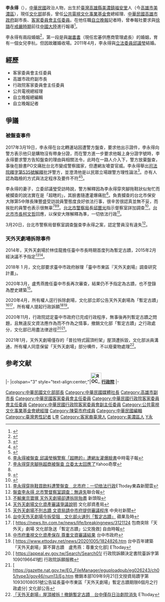 {{Multiple issues|
{{Overly detailed|time=2022-04-26T02:55:46+00:00}}
{{Trivia|time=2022-04-26T02:55:46+00:00}}
{{BLPsources|time=2022-04-26T02:55:46+00:00}}
{{Overlinked|time=2022-04-26T02:55:46+00:00}}
{{Citation style|time=2022-04-26T02:55:46+00:00}}
}}
{{Infobox officeholder
|姓名=李永得
|圖像=Li Yong-de 2016 (cropped).jpg
|圖像大小=250px
|圖像說明=個人照
|性別=男
|出生日期={{Birth date and age|1955|5|30}}
|出生地點={{TWN}}[[高雄縣|高雄縣]][[美濃鎮|美濃鎮]][[福安里_(美濃鎮)|福安里]]（今[[高雄市|高雄市]][[美濃區|美濃區]]）
|籍貫=
|國籍={{ROC}}
| office = {{中華民國}}第4任[[中華民國文化部|文化部]]部長
| term_start = 2020年5月20日
| term_end = 
| president   = [[蔡英文|蔡英文]]
| premierroc = [[蘇貞昌|蘇貞昌]]
| predecessor  = [[鄭麗君|鄭麗君]]
| successor =        
| office2       = {{ROC}}第4、9任[[客家委員會|客家委員會]]主任委員
| term_start2   = 2016年5月20日
| term_end2     = 2020年5月19日
| premierroc2   = [[林全|林全]]<br />[[賴清德|賴清德]]<br />蘇貞昌
| predecessor2  = [[鍾萬梅|鍾萬梅]] 
| successor2    = [[楊長鎮|楊長鎮]]
| term_start3   = 2005年3月14日
| term_end3     = 2008年5月19日
| premierroc3   = [[謝長廷|謝長廷]]<br />蘇貞昌<br />[[張俊雄|張俊雄]]
| predecessor3  = [[羅文嘉|羅文嘉]]
| successor3    = [[黃玉振|黃玉振]]
|政黨={{DPP}}
|配偶={{Unbulleted list|[[謝書書|謝書書]]（離婚）|{{Marriage|[[邱議瑩|邱議瑩]]|2011年4月21日}}}}
|兒女=李杭
|居住地=
|學歷=[[國立政治大學|國立政治大學]][[政治學系|政治學系]]<br><span style="color: blue;">（1973年－1977年）</span>
| past = 
* 自立晚報記者兼總編輯<br><span style="color: blue;">（1979年5月-1987年2月)</span>
* 自立報系副社長兼自立晚報總編輯<br><span style="color: blue;">（1988年4月-1994年11月）</span>
* [[民間全民電視公司|民間全民電視公司]]籌備處新聞部經理<br><span style="color: blue;">（1995年5月-1996年4月）</span>
* [[澳洲|澳洲]]《自立快報》社長<br><span style="color: blue;">（1996年9月-1997年11月）</span>
* [[中華民國內政部|內政部]]參事<br><span style="color: blue;">（1998年1月-1998年4月）</span>
* [[玉山社出版公司|玉山社出版公司]]發行人
* [[公共電視文化事業基金會|公共電視文化事業基金會]]執行副總經理<br><span style="color: blue;">（1998年5月-1999年7月21日）</span>
* 公共電視文化事業基金會（第2任）總經理<br><span style="color: blue;">（1999年7月22日-2004年6月3日）</span>
* [[中華民國客家委員會|行政院客家委員會]]副主任委員<br><span style="color: blue;">（2004年6月4日-2005年3月14日)</span>
* 行政院客家委員會代理主任委員<br><span style="color: blue;">（2005年3月15日-2005年6月19日）</span>
* 行政院客家委員會（第4任）主任委員（首次）<br><span style="color: blue;">（2005年6月20日-2008年5月19日）
* [[高雄市政府|高雄市政府]]副市長<br><span style="color: blue;">（2008年8月19日-2014年12月24日）</span>
* [[高雄市政府|高雄市政府]]顧問<br><span style="color: blue;">（2015年2月-2015年5月）</span>
* 客家委員會（第9任）主任委員（再次）<br><span style="color: blue;">（2016年5月20日-2020年5月19日）</span>
* [[中華民國文化部|文化部]]（第4任）部長<br><span style="color: blue;">（2020年5月20日-）</span>
}}
'''李永得'''（{{Bd|1955年|5月30日}}），[[中華民國|中華民國]]政治人物，出生於[[臺灣|臺灣]][[高雄縣|高雄縣]][[美濃鎮|美濃鎮]][[福安里_(美濃鎮)|福安里]]人（今[[高雄市|高雄市]][[美濃區|美濃區]]），現任[[中華民國文化部|文化部]]部長，曾任[[公共電視文化事業基金會|公共電視文化事業基金會]]總經理、[[中華民國|中華民國]][[高雄市政府|高雄市政府]]副市長、[[客家委員會|客家委員會]][[主任委員|主任委員]]。在他任職[[自立晚報|自立晚報]]記者時，曾奉報社要求與[[徐璐_(台灣)|徐璐]]在[[戒嚴時期|戒嚴時期]]前往[[中國大陸|中國大陸]]進行報導<ref>{{cite web|url=http://www.peoplenews.tw/news/70eae4ee-17e3-42ae-9965-110fc7665212|title=【民報】【雅痞日記】民主健將受困記|publisher=}}</ref>。

李永得有兩段婚姻<ref>{{cite web|url=http://www2.cna.com.tw/News/FirstNews/201104210025.aspx|title=邱議瑩嫁了：只有李永得敢娶我 - 重點新聞 - 中央社即時新聞 CNA NEWS|first=|last=中央通訊社|publisher=|access-date=2012-01-22|archive-url=https://web.archive.org/web/20120211074105/http://www2.cna.com.tw/News/FirstNews/201104210025.aspx|archive-date=2012-02-11|dead-url=yes}}</ref>，第一段是與[[謝書書|謝書書]]（現任宏碁供應商管理處長）的婚姻，育有一個女兒李杭，但因故離婚收場。2011年4月，李永得與[[立法委員|立法委員]][[邱議瑩|邱議瑩]]結婚。

== 經歷 ==
* 客家委員會主任委員
* 高雄市政府副市長
* 行政院客家委員會主任委員
* 公共電視總經理
* 自立晚報總編輯
* 自立晚報記者

== 爭議 ==
=== 被盤查事件 ===
2017年3月19日，李永得在台北轉運站因遭警方盤查，要求他出示證件，李永得向警方表示他只是購物沒有帶身分證，而在警方進一步要求他報上身分證字號時，李永得要求警方告知盤查的理由與相關法令，此時在一路人介入下，警方放棄盤查，事後在臉書PO文痛批台北市變成警察國家，但遭網友嗆耍官威。李永得舉出[[s:司法院釋字第535號解釋|司法院釋字第535號解釋]]批評警方，並澄清他是以民眾立場跟警方理性論法<ref name="ltn.com.tw">{{cite web|url=http://news.ltn.com.tw/news/politics/breakingnews/2010302|title=挨批耍官威  李永得：理性論法 - 政治 - 自由時報電子報|publisher=}}</ref>。亦有人認為臨檢的方式與法定程序及要件不符<ref name="ltn.com.tw">{{cite web|url=http://news.ltn.com.tw/news/politics/breakingnews/2010302|title=挨批耍官威  李永得：理性論法 - 政治 - 自由時報電子報|publisher=}}</ref><ref>{{cite web|url=http://talk.ltn.com.tw/article/breakingnews/2010419|title=法律白話文小學堂》穿拖鞋不檢點，臨檢一下不行膩？ - 自由電子報 自由評論網|first=|last=自由評論網|publisher=}}</ref>。

李永得的妻子，立委邱議瑩受訪時說，警方解釋因為李永得穿夾腳拖鞋狀似匆忙而被攔查的說法實在是「超瞎的」，其臉書隨遭灌爆痛批<ref>[http://hottopic.chinatimes.com/20170320003156-260803 李永得被盤查 邱議瑩稱警察「超瞎的」遭網友灌爆臉書]中時電子報</ref>。負責攔查的台北市保安大隊第5中隊長陳豐盛受訪說員警態度良好依法行事，很辛苦很認真並無不妥，而挨批的員警也表示很無辜<ref>[https://tw.news.yahoo.com/%E6%9D%8E%E6%B0%B8%E5%BE%97%E7%A9%BF%E5%A4%BE%E8%85%B3%E6%8B%96%E8%B6%85%E5%95%86%E8%A2%AB%E7%9B%A4%E6%9F%A5-%E7%AB%8B%E5%A7%94%E5%A4%AA%E5%A4%AA%E5%9B%9E%E6%87%89%E4%BA%86-010905447.html 李永得穿夾腳拖超商被盤查  立委太太回應了]Yahoo奇摩</ref><ref name="ltn.com.tw"/><ref>{{cite web|url=http://news.tvbs.com.tw/local/714635|title=快訊／攔查李永得爆爭議　保大10：30對外說明│TVBS新聞網|first=|last=TVBS|publisher=}}</ref>。[[台北市警察局|台北市警察局]]長[[邱豐光|邱豐光]]指示督察室詳加調查<ref>{{cite news|url=https://udn.com/news/story/1/2352725 |title=李永得遭6警盤查 影帶完整版...「台北什麼時候變警察國家？」 |author=黃國樑、李奕昕、廖炳棋 |publisher=《聯合報》 |date=2017-03-20 |archiveurl=https://archive.is/20170320100403/https://udn.com/news/story/1/2352725 |archivedate=2017-03-20 |deadurl=yes }}</ref>。[[台北市市長|台北市市長]][[柯文哲|柯文哲]]回應，以保安大隊解釋為準，一切依法行政<ref>[http://www.ettoday.net/news/20170320/888151.htm 李永得穿拖鞋買飲料遭警盤查　北市府：一切依法行政]ETtoday東森新聞雲</ref>。

3月20日，台北市警察局督察室調查盤查李永得之案，認定警員沒有違失<ref>[https://udn.com/news/story/2/2354217 盤查李永得 北市警督察室調查：無違失]聯合報</ref>。

=== 天外天劇場拆除事件 ===
2014年，天外天劇場於林佳龍擔任臺中市長時期首度列為暫定古蹟，2015年2月經決議不予指定<ref>[https://newtalk.tw/news/view/2015-09-10/64492 不輸東京寶塚 天外天劇場卻遭拆除殆盡] 新頭殼</ref><ref>[https://www.boch.gov.tw/information_166_109063.html 天外天劇場文化資產審議爭議說明] 文化部資產局</ref>。

2018年 1 月，文化部要求臺中市政府辦理「臺中市東區『天外天劇場』調查研究計畫」。

2020年3月，盧秀燕擔任臺中市長再次審查，結果仍不予指定為古蹟，也不登錄為歷史建築<ref>[https://www.cna.com.tw/news/acul/202003100263.aspx 天外天劇場不列古蹟 文資局請中市府提供審議程序] 中央社新聞</ref>。

2020年4月，所有權人逕行拆除劇場，文化部立即公告天外天劇場為「暫定古蹟」<ref>[https://tw.appledaily.com/local/20200402/IIAFVQNAFLZ4VDKXO3I4AULP44/ 台中天外天劇場今拆受阻　文化部火速列「暫定古蹟」] 蘋果及時</ref><ref>[ https://news.ltn.com.tw/news/life/breakingnews/3121124 包商突除「天外天」劇場 文化部急送「暫定古蹟」公文挽救] 自由時報</ref>，所有權人提起行政訴願<ref>[https://www.taichung.gov.tw/1619700/post 中市府重視文化資產保存 尊重文資審議結果] 台中市政府</ref><ref>[ https://www.ettoday.net/news/20201005/1824826.htm 台中百年建築「天外天劇場」算不算古蹟　盧秀燕：尊重文化部] ETtoday </ref>。

2020年11月，行政院認定臺中市政府已完成行政程序，無事後再列暫定古蹟之問題，且無違反文資法應作為而不作為之情事，撤銷文化部「暫定古蹟」之行政處分，文化部已用盡法律途徑<ref>[ https://appeal.ey.gov.tw/Search/Search01/ 行政院訴願決定書院臺訴字第 1090196641號] 行政院訴願服務 </ref><ref>[ https://gazette.nat.gov.tw/EG_FileManager/eguploadpub/eg026243/ch05/type3/gov46/num13/Eg.htm 撤銷本部109年9月21日文授資局蹟字第10930108051號公告延長臺中市東區「天外天劇場」暫定古蹟期限6個月之行政處分] 文化部公告 </ref>。

2021年1月，天外天劇場僅存的「普拉特式圓頂桁架」屋頂遭拆毀，文化部派員溝通，所有權人同意保留「天外天劇場」部分構件，不以廢棄物處理<ref>[https://www.ettoday.net/news/20210109/1894812.htm 「天外天劇場」屋頂被拆！撤銷暫定古蹟　台中僅存日治劇院消失] ETtoday </ref>。

== 参考文献 ==
{{Reflist}}

{{commons category|Lee Yung-te}}

{{start box}}
{{s-gov|roc}}
|-
|colspan="3" style="text-align:center;"|'''[[File:ROC_Executive_Yuan_Logo.svg|35px]][[行政院|行政院]]'''
|-
{{s-before|[[羅文嘉|羅文嘉]]}}
{{s-title|[[行政院客家委員會|客家委員會]]主任委員（首次）<small><br>第四任<br>2005年3月14日－2008年5月19日}}
{{s-after|[[黃玉振|黃玉振]]}}
{{s-before|[[鍾萬梅|鍾萬梅]]}}
{{s-title|[[中華民國客家委員會|客家委員會]]主任委員（再次）<small><br>第九任<br>2016年5月20日－2020年5月20日}}
{{s-after|[[楊長鎮|楊長鎮]]}}
{{s-before|[[鄭麗君|鄭麗君]]}}
{{s-title|[[中華民國文化部|文化部部長]]<br><small>第四任<br>2020年5月20日－}}
{{s-none|現任}}
{{end box}}

{{林全內閣}}
{{賴清德內閣}}
{{蘇貞昌內閣（第二次）}}
{{中華民國文化部部長}}

[[Category:中華民國文化部部長|Category:中華民國文化部部長]]
[[Category:中華民國媒體社長|Category:中華民國媒體社長]]
[[Category:高雄市副市長|Category:高雄市副市長]]
[[Category:中華民國客家委員會主任委員|Category:中華民國客家委員會主任委員]]
[[Category:中華民國行政院客家委員會主任委員|Category:中華民國行政院客家委員會主任委員]]
[[Category:中華民國行政院客家委員會副主任委員|Category:中華民國行政院客家委員會副主任委員]]
[[Category:公共電視文化事業基金會總經理|Category:公共電視文化事業基金會總經理]]
[[Category:陳菊市府成員|Category:陳菊市府成員]]
[[Category:中華民國編輯|Category:中華民國編輯]]
[[Category:臺灣男性記者|Category:臺灣男性記者]]
[[Category:國立政治大學社會科學學院校友|L李]]
[[Category:客家裔臺灣人|Category:客家裔臺灣人]]
[[Category:美濃區人|Category:美濃區人]]
[[Category:李姓|Y永]]
